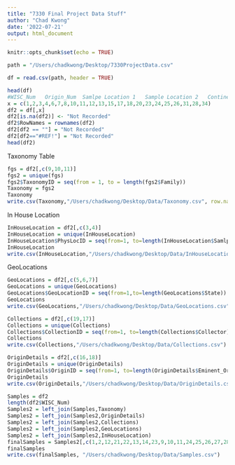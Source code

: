 ```yaml
---
title: "7330 Final Project Data Stuff"
author: "Chad Kwong"
date: '2022-07-21'
output: html_document
---
```


```r
knitr::opts_chunk$set(echo = TRUE)
```

```r
path = "/Users/chadkwong/Desktop/7330ProjectData.csv"

df = read.csv(path, header = TRUE)

head(df)
#WISC_Num	Origin_Num	Samlpe Location 1	Sample Location 2	Continent	Country	State	Protected_Status	Family	Genus	Species	Remarks	Lat (N)	Long (W	Authority	Eminent_Org	Collector	Source_Type	Collection_Date	NFWFL_Analyzed
x = c(1,2,3,4,6,7,8,10,11,12,13,15,17,18,20,23,24,25,26,31,28,34)
df2 = df[,x]
df2[is.na(df2)] <- "Not Recorded"
df2$RowNames = rownames(df2)
df2[df2 == ""] = "Not Recorded"
df2[df2=="#REF!"] = "Not Recorded"
head(df2)
```

Taxonomy Table
```r
fgs = df2[,c(9,10,11)]
fgs2 = unique(fgs)
fgs2$TaxonomyID = seq(from = 1, to = length(fgs2$Family))
Taxonomy = fgs2
Taxonomy
write.csv(Taxonomy,"/Users/chadkwong/Desktop/Data/Taxonomy.csv", row.names = FALSE)
```

In House Location
```r
InHouseLocation = df2[,c(3,4)]
InHouseLocation = unique(InHouseLocation)
InHouseLocation$PhysLocID = seq(from=1, to=length(InHouseLocation$Samlpe.Location.1))
InHouseLocation
write.csv(InHouseLocation,"/Users/chadkwong/Desktop/Data/InHouseLocation.csv")
```

GeoLocations
```r
GeoLocations = df2[,c(5,6,7)]
GeoLocations = unique(GeoLocations)
GeoLocations$GeoLocationID = seq(from=1,to=length(GeoLocations$State))
GeoLocations
write.csv(GeoLocations,"/Users/chadkwong/Desktop/Data/GeoLocations.csv")
```
```r
Collections = df2[,c(19,17)]
Collections = unique(Collections)
Collections$CollectionID = seq(from=1, to=length(Collections$Collector))
Collections
write.csv(Collections,"/Users/chadkwong/Desktop/Data/Collections.csv")
```

```r
OriginDetails = df2[,c(16,18)]
OriginDetails = unique(OriginDetails)
OriginDetails$OriginID = seq(from=1, to=length(OriginDetails$Eminent_Org))
OriginDetails
write.csv(OriginDetails,"/Users/chadkwong/Desktop/Data/OriginDetails.csv")
```

```r
Samples = df2
length(df2$WISC_Num)
Samples2 = left_join(Samples,Taxonomy)
Samples2 = left_join(Samples2,OriginDetails)
Samples2 = left_join(Samples2,Collections)
Samples2 = left_join(Samples2,GeoLocations)
Samples2 = left_join(Samples2,InHouseLocation)
finalSamples = Samples2[,c(1,2,12,21,22,13,14,23,9,10,11,24,25,26,27,28)]
finalSamples
write.csv(finalSamples, "/Users/chadkwong/Desktop/Data/Samples.csv")
```
